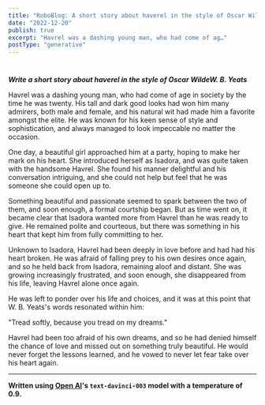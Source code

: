 ```yaml
---
title: "RoboBlog: A short story about haverel in the style of Oscar WildeW. B. Yeats"
date: "2022-12-20"
publish: true
excerpt: "Havrel was a dashing young man, who had come of ag…"
postType: "generative"
---
```

#

***Write a short story about haverel in the style of Oscar WildeW. B. Yeats***

Havrel was a dashing young man, who had come of age in society by the time he was twenty. His tall and dark good looks had won him many admirers, both male and female, and his natural wit had made him a favorite amongst the elite. He was known for his keen sense of style and sophistication, and always managed to look impeccable no matter the occasion.

One day, a beautiful girl approached him at a party, hoping to make her mark on his heart. She introduced herself as Isadora, and was quite taken with the handsome Havrel. She found his manner delightful and his conversation intriguing, and she could not help but feel that he was someone she could open up to.

Something beautiful and passionate seemed to spark between the two of them, and soon enough, a formal courtship began. But as time went on, it became clear that Isadora wanted more from Havrel than he was ready to give. He remained polite and courteous, but there was something in his heart that kept him from fully committing to her.

Unknown to Isadora, Havrel had been deeply in love before and had had his heart broken. He was afraid of falling prey to his own desires once again, and so he held back from Isadora, remaining aloof and distant. She was growing increasingly frustrated, and soon enough, she disappeared from his life, leaving Havrel alone once again.

He was left to ponder over his life and choices, and it was at this point that W. B. Yeats's words resonated within him:

"Tread softly, because you tread on my dreams."

Havrel had been too afraid of his own dreams, and so he had denied himself the chance of love and missed out on something truly beautiful. He would never forget the lessons learned, and he vowed to never let fear take over his heart again.

---
**Written using [Open AI](https://openai.com/)'s `text-davinci-003` model with a temperature of 0.9.**

